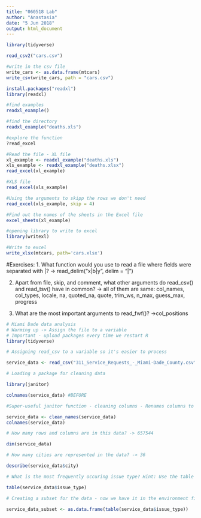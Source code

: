 ```yaml
---
title: "060518 Lab"
author: "Anastasia"
date: "5 Jun 2018"
output: html_document
---
```



```r
library(tidyverse)
```
```r
read_csv2("cars.csv")
```
```r
#write in the csv file
write_cars <- as.data.frame(mtcars)
write_csv(write_cars, path = "cars.csv")
```
```r
install.packages("readxl")
library(readxl)
```
```r
#find examples
readxl_example()
```
```r
#find the directory
readxl_example("deaths.xls")
```
```r
#explore the function
?read_excel
```
```r
#Read the file - XL file
xl_example <- readxl_example("deaths.xls")
xls_example <- readxl_example("deaths.xlsx")
read_excel(xl_example)
```
```r
#XLS file
read_excel(xls_example)
```
```r
#Using the arguments to skipp the rows we don't need
read_excel(xls_example, skip = 4)
```
```r
#Find out the names of the sheets in the Excel file
excel_sheets(xl_example)
```

```r
#opening library to write to excel
library(writexl)
```
```r
#Write to excel
write_xlsx(mtcars, path='cars.xlsx')
```

#Exercises:
1. What function would you use to read a file where fields were separated with |?
   -> read_delim("x|b|y", delim = "|")

2. Apart from file, skip, and comment, what other arguments do read_csv() and read_tsv() have in common?
   -> all of them are same: col_names, col_types, locale, na, quoted_na, quote, trim_ws, n_max, guess_max, progress
  
3. What are the most important arguments to read_fwf()?
   ->col_positions
  
```r
# Miami Dade data analysis
# Warming up -> Assign the file to a variable
# Important - upload packages every time we restart R
library(tidyverse)

# Assigning read_csv to a variable so it's easier to process

service_data <- read_csv("311_Service_Requests_-_Miami-Dade_County.csv") 
```
```r
# Loading a package for cleaning data

library(janitor)
```
```r
colnames(service_data) #BEFORE
```


```r
#Super-useful janitor function - cleaning columns - Renames columns to have the names we like and overrides them in the file

service_data <- clean_names(service_data)
colnames(service_data) 
```
```r
# How many rows and columns are in this data? -> 657544

dim(service_data)
```

```r
# How many cities are represented in the data? -> 36

describe(service_data$city)
```

```r
# What is the most frequently occuring issue type? Hint: Use the table function. -> PET ACCOUNT UPDATE

table(service_data$issue_type)
```
```r
# Creating a subset for the data - now we have it in the environment files. If we open it and sort by the values, we could find the most occuring one. It looks nice and clean

service_data_subset <- as.data.frame(table(service_data$issue_type))
```





















